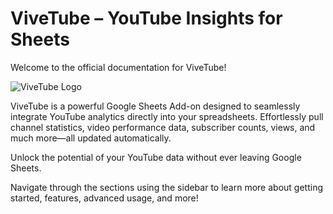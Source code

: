 # ViveTube – YouTube Insights for Sheets

Welcome to the official documentation for ViveTube!

![ViveTube Logo](/vive-tube-youtube-insights.png)

ViveTube is a powerful Google Sheets Add-on designed to seamlessly integrate YouTube analytics directly into your spreadsheets.
Effortlessly pull channel statistics, video performance data, subscriber counts, views, and much more—all updated automatically.

Unlock the potential of your YouTube data without ever leaving Google Sheets.

Navigate through the sections using the sidebar to learn more about getting started, features, advanced usage, and more!

